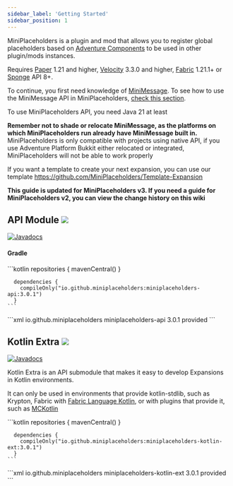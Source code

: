 ```yaml
---
sidebar_label: 'Getting Started'
sidebar_position: 1
---
```



MiniPlaceholders is a plugin and mod that allows you to register global placeholders based on [Adventure Components](https://docs.advntr.dev/text.html) to be used in other plugin/mods instances.

Requires [Paper](https://papermc.io/software/paper) 1.21 and higher, [Velocity](https://papermc.io/software/velocity) 3.3.0 and higher, [Fabric](https://fabricmc.net/) 1.21.1+ or [Sponge](https://spongepowered.org/) API 8+.

To continue, you first need knowledge of [MiniMessage](https://docs.adventure.kyori.net/minimessage/index.html). To see how to use the MiniMessage API in MiniPlaceholders, [check this section](docs/developer-guide/MiniMessage-API-in-MiniPlaceholders.md).

To use MiniPlaceholders API, you need Java 21 at least

**Remember not to shade or relocate MiniMessage, as the platforms on which MiniPlaceholders run already have MiniMessage built in.** MiniPlaceholders is only compatible with projects using native API, if you use Adventure Platform Bukkit either relocated or integrated, MiniPlaceholders will not be able to work properly

If you want a template to create your next expansion, you can use our template https://github.com/MiniPlaceholders/Template-Expansion

**This guide is updated for MiniPlaceholders v3. If you need a guide for MiniPlaceholders v2, you can view the change history on this wiki**

## API Module ![](https://img.shields.io/maven-central/v/io.github.miniplaceholders/miniplaceholders-api?style=flat-square)

[![Javadocs](https://github.com/MiniPlaceholders/MiniPlaceholders/assets/68704415/fd7a3c86-d377-48f2-8230-67f50cdf2db6)](https://javadoc.io/doc/io.github.miniplaceholders/miniplaceholders-api)


#### Gradle

<Tabs groupId="build-system">
  <TabItem value="gradle" label="Gradle" default>
    ```kotlin
      repositories {
        mavenCentral()
      }

      dependencies {
        compileOnly("io.github.miniplaceholders:miniplaceholders-api:3.0.1")
      }
    ```
  </TabItem>
  <TabItem value="maven" label="Maven">
    ```xml
    <dependency>
      <groupId>io.github.miniplaceholders</groupId>
      <artifactId>miniplaceholders-api</artifactId>
      <version>3.0.1</version>
      <scope>provided</scope>
    </dependency>
```
  </TabItem>
</Tabs>


## Kotlin Extra ![](https://img.shields.io/maven-central/v/io.github.miniplaceholders/miniplaceholders-kotlin-ext?style=flat-square)

[![Javadocs](https://github.com/MiniPlaceholders/MiniPlaceholders/assets/68704415/fd7a3c86-d377-48f2-8230-67f50cdf2db6)](https://javadoc.io/doc/io.github.miniplaceholders/miniplaceholders-kotlin-ext)

Kotlin Extra is an API submodule that makes it easy to develop Expansions in Kotlin environments.

It can only be used in environments that provide kotlin-stdlib, such as Krypton, Fabric with [Fabric Language Kotlin](https://modrinth.com/mod/fabric-language-kotlin), or with plugins that provide it, such as [MCKotlin](https://modrinth.com/plugin/mckotlin)


<Tabs groupId="build-system">
  <TabItem value="gradle" label="Gradle" default>
    ```kotlin
      repositories {
        mavenCentral()
      }

      dependencies {
        compileOnly("io.github.miniplaceholders:miniplaceholders-kotlin-ext:3.0.1")
      }
    ```
  </TabItem>
  <TabItem value="maven" label="Maven">
    ```xml
    <dependency>
      <groupId>io.github.miniplaceholders</groupId>
      <artifactId>miniplaceholders-kotlin-ext</artifactId>
      <version>3.0.1</version>
      <scope>provided</scope>
    </dependency>
```
  </TabItem>
</Tabs>
